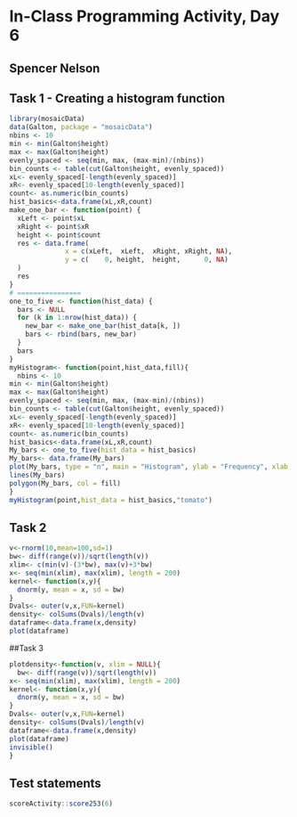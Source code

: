 # In-Class Programming Activity, Day 6

## Spencer Nelson
## Task 1 - Creating a histogram function
```r
library(mosaicData)
data(Galton, package = "mosaicData")
nbins <- 10
min <- min(Galton$height)
max <- max(Galton$height)
evenly_spaced <- seq(min, max, (max-min)/(nbins))
bin_counts <- table(cut(Galton$height, evenly_spaced))
xL<- evenly_spaced[-length(evenly_spaced)]
xR<- evenly_spaced[10-length(evenly_spaced)]
count<- as.numeric(bin_counts)
hist_basics<-data.frame(xL,xR,count)
make_one_bar <- function(point) {
  xLeft <- point$xL
  xRight <- point$xR
  height <- point$count
  res <- data.frame(
              x = c(xLeft,  xLeft,  xRight, xRight, NA),
              y = c(    0, height,  height,      0, NA)
  )
  res
}
# ================
one_to_five <- function(hist_data) {
  bars <- NULL
  for (k in 1:nrow(hist_data)) {
    new_bar <- make_one_bar(hist_data[k, ])
    bars <- rbind(bars, new_bar)
  }
  bars
}
myHistogram<- function(point,hist_data,fill){
  nbins <- 10
min <- min(Galton$height)
max <- max(Galton$height)
evenly_spaced <- seq(min, max, (max-min)/(nbins))
bin_counts <- table(cut(Galton$height, evenly_spaced))
xL<- evenly_spaced[-length(evenly_spaced)]
xR<- evenly_spaced[10-length(evenly_spaced)]
count<- as.numeric(bin_counts)
hist_basics<-data.frame(xL,xR,count)
My_bars <- one_to_five(hist_data = hist_basics)
My_bars<- data.frame(My_bars)
plot(My_bars, type = "n", main = "Histogram", ylab = "Frequency", xlab = "Height in Inches")
lines(My_bars)
polygon(My_bars, col = fill)
}
myHistogram(point,hist_data = hist_basics,"tomato")
```



## Task 2
```r

v<-rnorm(10,mean=100,sd=1)
bw<- diff(range(v))/sqrt(length(v))
xlim<- c(min(v)-(3*bw), max(v)+3*bw)
x<- seq(min(xlim), max(xlim), length = 200)
kernel<- function(x,y){
  dnorm(y, mean = x, sd = bw)
}
Dvals<- outer(v,x,FUN=kernel)
density<- colSums(Dvals)/length(v)
dataframe<-data.frame(x,density)
plot(dataframe)

```
##Task 3
```r
plotdensity<-function(v, xlim = NULL){
  bw<- diff(range(v))/sqrt(length(v))
x<- seq(min(xlim), max(xlim), length = 200)
kernel<- function(x,y){
  dnorm(y, mean = x, sd = bw)
}
Dvals<- outer(v,x,FUN=kernel)
density<- colSums(Dvals)/length(v)
dataframe<-data.frame(x,density)
plot(dataframe)
invisible()
}
```

## Test statements

```r
scoreActivity::score253(6)
```